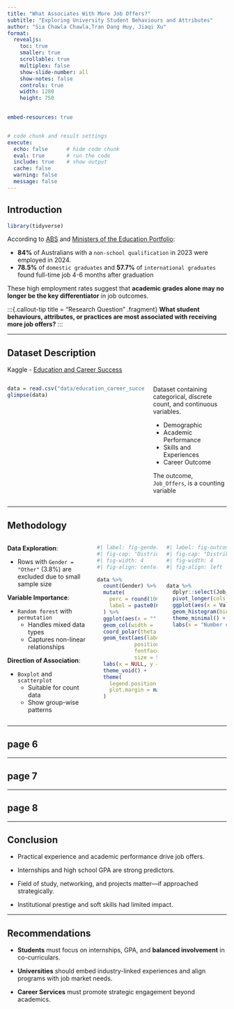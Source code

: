 ```yaml
---
title: "What Associates With More Job Offers?"
subtitle: "Exploring University Student Behaviours and Attributes"
author: "Sia Chawla Chawla,Tran Dang Huy, Jiaqi Xu"
format: 
  revealjs:
    toc: true
    smaller: true
    scrollable: true
    multiplex: false
    show-slide-number: all
    show-notes: false
    controls: true
    width: 1280
    height: 750

    
embed-resources: true


# code chunk and result settings
execute: 
  echo: false      # hide code chunk
  eval: true       # run the code
  include: true    # show output
  cache: false     
  warning: false
  message: false
---
```


## Introduction

```r
library(tidyverse)
```


::: {.callout-note title="Graduate Employment in Australia (2023-2024)"}

According to [ABS](https://www.abs.gov.au/statistics/people/education/education-and-work-australia/latest-release) and [Ministers of the Education Portfolio](https://ministers.education.gov.au/clare/graduate-employment-rates-hit-highest-level-more-decade):

- **84%** of Australians with a `non-school qualification` in 2023 were employed in 2024.
- **78.5%** of `domestic graduates` and **57.7%** of `international graduates` found full-time job 4-6 months after graduation 
:::

:::{.fragment}
These high employment rates suggest that **academic grades alone may no longer be the key differentiator** in job outcomes.  
:::



:::{.callout-tip title = "Research Question" .fragment}
**What student behaviours, attributes, or practices are most associated with receiving more job offers?** 
:::

---

## Dataset Description 

::: {.callout-note title="Data Source"}
Kaggle - [Education and Career Success](https://www.kaggle.com/datasets/adilshamim8/education-and-career-success)  
:::

:::{.columns}

:::{.column width="65%"}

```r
data = read.csv("data/education_career_success.csv")
glimpse(data)
```
::: 

:::{.column width="35%"}

Dataset containing categorical, discrete count, and continuous variables.

:::{.incremental}
- Demographic
- Academic Performance
- Skills and Experiences
- Career Outcome
:::
:::{.fragment}
The outcome, `Job_Offers`, is a counting variable
:::
:::

:::

--- 

## Methodology

::: {.columns}

::: {.column width="40%"}

:::{.fragment}
**Data Exploration**:

- Rows with `Gender = "Other"` (3.8%) are excluded due to small sample size  
:::

:::{.fragment}
**Variable Importance**:

- `Random forest` with `permutation`  
  - Handles mixed data types  
  - Captures non-linear relationships  
:::

:::{.fragment}
**Direction of Association**: 

- `Boxplot` and `scatterplot`
  - Suitable for count data  
  - Show group-wise patterns  
:::
:::

::: {.column width="30%"}
```r
#| label: fig-genderDistribution
#| fig-cap: "Distribution of Gender"
#| fig-width: 4
#| fig-align: center

data %>%
  count(Gender) %>%
  mutate(
    perc = round(100 * n / sum(n), 1),
    label = paste0(Gender, ": ", perc, "%")
  ) %>%
  ggplot(aes(x = "", y = n, fill = Gender)) +
  geom_col(width = 1, color = "white") +
  coord_polar(theta = "y") +
  geom_text(aes(label = label), 
            position = position_stack(vjust = 0.5), 
            fontface = "bold", 
            size = 5) +
  labs(x = NULL, y = NULL) +
  theme_void() +
  theme(
    legend.position = "none",
    plot.margin = margin(t = 0, r = 0, b = 0, l = 0)
  )
```

:::

::: {.column width="30%"}
```r
#| label: fig-outcomeskew
#| fig-cap: "Distributions of Outcome Variable"
#| fig-width: 4
#| fig-align: left


data %>%
  dplyr::select(Job_Offers) %>%
  pivot_longer(cols = everything(), names_to = "Variable", values_to = "Value") %>%
  ggplot(aes(x = Value)) +
  geom_histogram(binwidth = 1, fill = "steelblue", color = "white") +
  theme_minimal() +
  labs(x = "Number of Job Offer Received", y = "Student Counts", title = NULL)
```
:::

:::

---

## page 6

---

## page 7

---

## page 8

---

## Conclusion

::: {.fragment}
- Practical experience and academic performance drive job offers.
:::

::: {.fragment}
- Internships and high school GPA are strong predictors.
:::

::: {.fragment}
- Field of study, networking, and projects matter—if approached strategically.
:::

::: {.fragment}
- Institutional prestige and soft skills had limited impact.
:::


---

## Recommendations

::: {.fragment}
- **Students** must focus on internships, GPA, and **balanced involvement** in co-curriculars.
:::

::: {.fragment}
- **Universities** should embed industry-linked experiences and align programs with job market needs.
:::

::: {.fragment}
- **Career Services** must promote strategic engagement beyond academics.
:::
